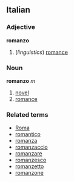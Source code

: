 ==Italian==
===Adjective===
'''romanzo'''

#(''linguistics'') [[romance]]

===Noun===
'''romanzo''' ''m''

# [[novel]]
# [[romance]]

===Related terms===
*[[Roma]]
*[[romantico]]
*[[romanza]]
*[[romanzaccio]]
*[[romanzare]]
*[[romanzesco]]
*[[romanzetto]]
*[[romanzone]]